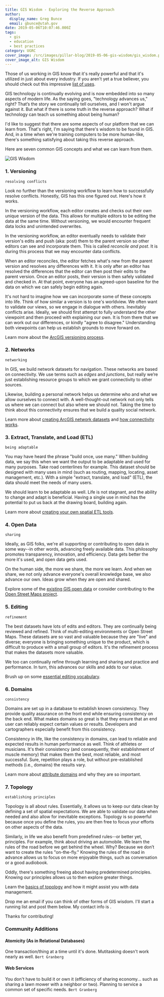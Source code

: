 ```yaml
---
title: GIS Wisdom - Exploring the Reverse Approach
author:
  display_name: Greg Bunce
  email: gbunce@utah.gov
date: 2019-05-06T10:07:46.000Z
tags:
  - gis
  - education
  - best practices
category: UGRC
cover_image: /src/images/pillar-blog/2019-05-06-gis-wisdom/gis_wisdom.png
cover_image_alt: GIS Wisdom
---
```



Those of us working in GIS know that it's really powerful and that it's utilized in just about every industry. If you aren’t yet a true believer, you should check out this impressive [list of uses](https://gisgeography.com/gis-applications-uses/).

GIS technology is continually evolving and is now embedded into so many aspects of modern life. As the saying goes, "technology advances us," right? That’s the story we continually tell ourselves, and I won't argue against it. But what if there is some truth in the reverse approach? What if technology can teach us something about being human?

I'd like to suggest that there are some aspects of our platform that we can learn from. That's right, I'm saying that there's wisdom to be found in GIS. And, in a time when we're training computers to be more human-like, there's something satisfying about taking this reverse approach.

Here are seven common GIS concepts and what we can learn from them.

![GIS Wisdom](../../images/pillar-blog/2019-05-06-gis-wisdom/gis_wisdom.png)

### 1. Versioning

`resolving conflicts`

Look no further than the versioning workflow to learn how to successfully resolve conflicts. Honestly, GIS has this one figured out. Here's how it works.

In the versioning workflow, each editor creates and checks out their own unique version of the data. This allows for multiple editors to be editing the data at the same time. Without versioning, we would encounter frequent data locks and unintended overwrites.

In the versioning workflow, an editor eventually needs to validate their version's edits and push (aka: post) them to the parent version so other editors can see and incorporate them. This is called _reconcile and post_. It is during this process that we may encounter data conflicts.

When an editor reconciles, the editor fetches what's new from the parent version and resolves any differences with it. It is only after an editor has resolved the differences that the editor can then post their edits to the parent version. Once an editor posts, their version is then safely validated and checked in. At that point, everyone has an agreed-upon baseline for the data on which we can safely begin editing again.

It's not hard to imagine how we can incorporate some of these concepts into life. Think of how similar a version is to one's worldview. We often want to validate our views, so we engage in dialogue with others. Inevitably conflicts arise. Ideally, we should first attempt to fully understand the other viewpoint and then proceed with explaining our own. It is from there that we can work out our differences, or kindly "agree to disagree." Understanding both viewpoints can help us establish grounds to move forward on.

Learn more about the [ArcGIS versioning process](https://desktop.arcgis.com/en/arcmap/latest/manage-data/geodatabases/the-version-editing-process.htm).

### 2. Networks

`networking`

In GIS, we build network datasets for navigation. These networks are based on connectivity. We use terms such as _edges_ and _junctions_, but really we’re just establishing resource groups to which we grant connectivity to other sources.

Likewise, building a personal network helps us determine who and what we allow ourselves to connect with. A well-thought-out network not only tells us where we can connect but also where we should not. Taking the time to think about this connectivity ensures that we build a quality social network.

Learn more about [creating ArcGIS network datasets](https://desktop.arcgis.com/en/arcmap/latest/extensions/network-analyst/creating-a-network-dataset.htm) and [how connectivity works](https://desktop.arcgis.com/en/arcmap/latest/extensions/network-analyst/understanding-connectivity.htm).

### 3. Extract, Translate, and Load (ETL)

`being adaptable`

You may have heard the phrase "build once, use many." When building data, we say this when we want the output to be adaptable and used for many purposes. Take road centerlines for example. This dataset should be designed with many uses in mind (such as routing, mapping, locating, asset management, etc.). With a simple "extract, translate, and load" (ETL), the data should meet the needs of many users.

We should learn to be adaptable as well. Life is not stagnant, and the ability to change and adapt is beneficial. Having a single use in mind has the potential to put us back at the drawing board, building again.

Learn more about [creating your own spatial ETL tools](https://desktop.arcgis.com/en/arcmap/10.6/extensions/data-interoperability/spatial-etl-tools.htm).

### 4. Open Data

`sharing`

Ideally, as GIS folks, we're all supporting or contributing to open data in some way--in other words, advancing freely available data. This philosophy promotes transparency, innovation, and efficiency. Data gets better the more it's used, and open data gets used.

On the human side, the more we share, the more we learn. And when we share, we not only advance everyone's overall knowledge base, we also advance our own. Ideas grow when they are open and shared.

Explore some of the [existing GIS open data](http://hub.arcgis.com/pages/open-data) or consider contributing to the [Open Street Maps project](https://www.openstreetmap.org/about).

### 5. Editing

`refinement`

The best datasets have lots of edits and editors. They are continually being reviewed and refined. Think of multi-editing environments or Open Street Maps. These datasets are so vast and valuable because they are "live" and diverse; everyone is bringing something unique to the product, which is difficult to produce with a small group of editors. It's the refinement process that makes the datasets more valuable.

We too can continually refine through learning and sharing and practice and performance. In turn, this advances our skills and adds to our value.

Brush up on some [essential editing vocabulary](https://desktop.arcgis.com/en/arcmap/10.3/manage-data/editing/essential-editing-vocabulary.htm).

### 6. Domains

`consistency`

Domains are set up in a database to establish known consistency. They provide quality assurance on the front end while ensuring consistency on the back end. What makes domains so great is that they ensure that an end user can reliably expect certain values or results. Developers and cartographers especially benefit from this consistency.

Consistency in life, like the consistency in domains, can lead to reliable and expected results in human performance as well. Think of athletes or musicians. It's their consistency (and consequently, their establishment of muscle memory) that makes them the best, most reliable, and most successful. Sure, repetition plays a role, but without pre-established methods (i.e., domains) the results vary.

Learn more about [attribute domains](https://pro.arcgis.com/en/pro-app/help/data/geodatabases/overview/an-overview-of-attribute-domains.htm) and why they are so important.

### 7. Topology

`establishing principles`

Topology is all about rules. Essentially, it allows us to keep our data clean by defining a set of spatial expectations. We are able to validate our data when needed and also allow for inevitable exceptions. Topology is so powerful because once you define the rules, you are then free to focus your efforts on other aspects of the data.

Similarly, in life we also benefit from predefined rules--or better yet, principles. For example, think about driving an automobile. We learn the rules of the road before we get behind the wheel. Why? Because we don’t want to create the rules "on-the-fly." Knowing the rules of the road in advance allows us to focus on more enjoyable things, such as conversation or a good audiobook.

Oddly, there's something freeing about having predetermined principles. Knowing our principles allows us to then explore greater things.

Learn the [basics of topology](https://pro.arcgis.com/en/pro-app/help/data/topologies/topology-basics.htm) and how it might assist you with data management.

Drop me an email if you can think of other forms of GIS wisdom. I'll start a running list and post them below. My contact info is <Contacts subject={frontmatter.title} contactKey='roads' />.

Thanks for contributing!

### Community Additions

#### Atomicity (As in Relational Databases)

One transaction/thing at a time until it's done. Mutitasking doesn't work nearly as well. `Bert Granberg`

#### Web Services

You don't have to build it or own it (efficiency of sharing economy... such as sharing a lawn mower with a neighbor or two). Planning to service a common set of specific needs. `Bert Granberg`

